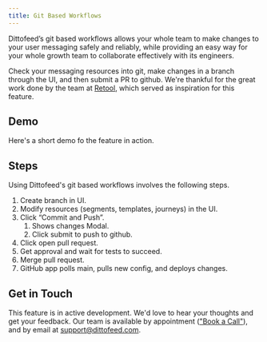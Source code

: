 ```yaml
---
title: Git Based Workflows
---
```


Dittofeed’s git based workflows allows your whole team to make changes to your user messaging safely and reliably, while providing an easy way for your whole growth team to collaborate effectively with its engineers.

Check your messaging resources into git, make changes in a branch through the UI, and then submit a PR to github.  We're thankful for the great work done by the team at [Retool](https://retool.com/), which served as inspiration for this feature.

## Demo

Here's a short demo fo the feature in action.

<Snippet file="git-workflows-demo.mdx" />

## Steps

Using Dittofeed's git based workflows involves the following steps.

1. Create branch in UI.
2. Modify resources (segments, templates, journeys) in the UI.
3. Click “Commit and Push”.
    1. Shows changes Modal.
    2. Click submit to push to github.
4. Click open pull request.
5. Get approval and wait for tests to succeed.
6. Merge pull request.
7. GitHub app polls main, pulls new config, and deploys changes.

## Get in Touch

This feature is in active development. We'd love to hear your thoughts and get your feedback. Our team is available by appointment (["Book a Call"](https://calendly.com/d/zy7-8d5-jdq/dittofeed-demo-founders)), and by email at [support@dittofeed.com](mailto:support@dittofeed.com).
